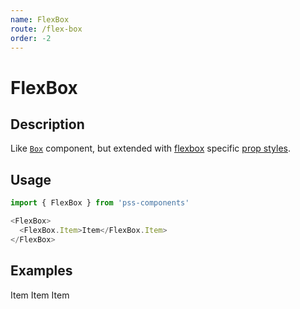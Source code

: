 ```yaml
---
name: FlexBox
route: /flex-box
order: -2
---
```



# FlexBox

## Description

Like [`Box`](#/box) component, but extended with [flexbox](https://developer.mozilla.org/en-US/docs/Web/CSS/CSS_Flexible_Box_Layout) specific [prop styles](https://github.com/exah/pss/blob/master/docs/api.md#flex).


## Usage

```js
import { FlexBox } from 'pss-components'
```

```js
<FlexBox>
  <FlexBox.Item>Item</FlexBox.Item>
</FlexBox>
```


## Examples

<Playground>
  <FlexBox>
    <FlexBox.Item>
      Item
    </FlexBox.Item>
    <FlexBox.Item grow>
      Item
    </FlexBox.Item>
    <FlexBox.Item>
      Item
    </FlexBox.Item>
  </FlexBox>
</Playground>
